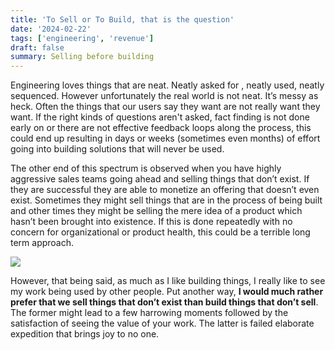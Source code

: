 ```yaml
---
title: 'To Sell or To Build, that is the question'
date: '2024-02-22'
tags: ['engineering', 'revenue']
draft: false
summary: Selling before building
---
```


Engineering loves things that are neat. Neatly asked for , neatly used, neatly sequenced. However unfortunately the real world is not neat. It’s messy as heck. Often the things that our users say they want are not really want they want. If the right kinds of questions aren't asked, fact finding is not done early on or there are not effective feedback loops along the process, this could end up resulting in days or weeks (sometimes even months) of effort going into building solutions that will never be used.

The other end of this spectrum is observed when you have highly aggressive sales teams going ahead and selling things that don’t exist. If they are successful they are able to monetize an offering that doesn’t even exist. Sometimes they might sell things that are in the process of being built and other times they might be selling the mere idea of a product which hasn’t been brought into existence. If this is done repeatedly with no concern for organizational or product health, this could be a terrible long term approach.

![](/static/images/analogy.jpg)

However, that being said, as much as I like building things, I really like to see my work being used by other people. Put another way, **I would much rather prefer that we sell things that don’t exist than build things that don’t sell**. The former might lead to a few harrowing moments followed by the satisfaction of seeing the value of your work. The latter is failed elaborate expedition that brings joy to no one.
